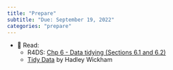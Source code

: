 ```yaml
---
title: "Prepare"
subtitle: "Due: September 19, 2022"
categories: "prepare"
---
```


-   📖 Read:
    -   R4DS: [Chp 6 - Data tidying (Sections 6.1 and 6.2)](https://r4ds.hadley.nz/data-tidy.html)
    -   [Tidy Data](https://www.jstatsoft.org/article/view/v059i10) by Hadley Wickham
